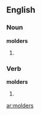 ==English==
===Noun===
'''molders'''

#{{plural of|[[molder]]}}


===Verb===
'''molders'''

#{{third-person singular of|[[molder]]}}

[[ar:molders]]